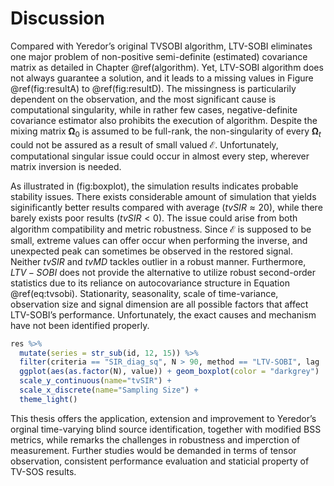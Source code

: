 # Discussion {#discussion}

Compared with Yeredor's original TVSOBI algorithm, LTV-SOBI eliminates one major problem of non-positive semi-definite (estimated) covariance matrix as detailed in Chapter \@ref(algorithm). Yet, LTV-SOBI algorithm does not always guarantee a solution, and it leads to a missing values in Figure \@ref(fig:resultA) to \@ref(fig:resultD). The missingness is particularily dependent on the observation, and the most significant cause is computational singularity, while in rather few cases, negative-definite covariance estimator also prohibits the execution of algorithm. Despite the mixing matrix $\boldsymbol \Omega_0$ is assumed to be full-rank, the non-singularity of every $\boldsymbol \Omega_t$ could not be assured as a result of small valued $\boldsymbol{\mathcal E}$. Unfortunately, computational singular issue could occur in almost every step, wherever matrix inversion is needed.

As illustrated in \ref(fig:boxplot), the simulation results indicates probable stability issues. There exists considerable amount of simulation that yields siginificantly better results compared with average ($tvSIR \approx 20$), while there barely exists poor results ($tvSIR < 0$). The issue could arise from both algorithm compatibility and metric robustness. Since $\boldsymbol{\mathcal E}$ is supposed to be small, extreme values can offer occur when performing the inverse, and unexpected peak can sometimes be observed in the restored signal. Neither $tvSIR$ and $tvMD$ tackles outlier in a robust manner. Furthermore, $LTV-SOBI$ does not provide the alternative to utilize robust second-order statistics due to its reliance on autocovariance structure in Equation \@ref(eq:tvsobi). Stationarity, seasonality, scale of time-variance, observation size and signal dimension are all possible factors that affect LTV-SOBI's performance. Unfortunately, the exact causes and mechanism have not been identified properly.

```r
res %>% 
  mutate(series = str_sub(id, 12, 15)) %>%
  filter(criteria == "SIR_diag_sq", N > 90, method == "LTV-SOBI", lag != 1, series == "E5N5") %>%
  ggplot(aes(as.factor(N), value)) + geom_boxplot(color = "darkgrey")  +
  scale_y_continuous(name="tvSIR") +
  scale_x_discrete(name="Sampling Size") +
  theme_light()
```

This thesis offers the application, extension and improvement to Yeredor's orginal time-varying blind source identification, together with modified BSS metrics, while remarks the challenges in robustness and imperction of measurement. Further studies would be demanded in terms of tensor observation, consistent performance evaluation and staticial property of TV-SOS results.